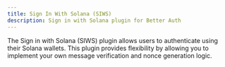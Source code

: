 ```yaml
---
title: Sign In With Solana (SIWS)
description: Sign in with Solana plugin for Better Auth
---
```


The Sign in with Solana (SIWS) plugin allows users to authenticate using their Solana wallets. This plugin provides flexibility by allowing you to implement your own message verification and nonce generation logic.
